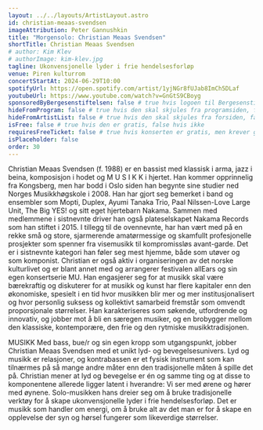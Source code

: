 ```yaml
---
layout: ../../layouts/ArtistLayout.astro
id: christian-meaas-svendsen
imageAttribution: Peter Gannushkin
title: "Morgensolo: Christian Meaas Svendsen"
shortTitle: Christian Meaas Svendsen
# author: Kim Klev
# authorImage: kim-klev.jpg
tagline: Ukonvensjonelle lyder i frie hendelsesforløp
venue: Piren kulturrom
concertStartAt: 2024-06-29T10:00
spotifyUrl: https://open.spotify.com/artist/1yjNGr8fUJab8ImCh5DLaf
youtubeUrl: https://www.youtube.com/watch?v=GnGtS9CBoyg
sponsoredByBergesenstiftelsen: false # true hvis logoen til Bergesenstiftelsen skal vises, false hvis ikke
hideFromProgram: false # true hvis den skal skjules fra programsiden, false hvis den skal vises
hideFromArtistList: false # true hvis den skal skjules fra forsiden, false hvis den skal vises
isFree: false # true hvis den er gratis, false hvis ikke
requiresFreeTicket: false # true hvis konserten er gratis, men krever gratisbillett
isPlaceholder: false
order: 30
---
```


Christian Meaas Svendsen (f. 1988) er en bassist med klassisk i arma, jazz i beina, komposisjon i
hodet og M U S I K K i hjertet. Han kommer opprinnelig fra Kongsberg, men har bodd i Oslo siden
han begynte sine studier ned Norges Musikkhøgskole i 2008. Han har gjort seg bemerket i band
og ensembler som Mopti, Duplex, Ayumi Tanaka Trio, Paal Nilssen-Love Large Unit, The Big YES!
og sitt eget hjertebarn Nakama. Sammen med medlemmene i sistnevnte driver han også
plateselskapet Nakama Records som han stiftet i 2015. I tillegg til de ovennevnte, har han vært
med på en rekke små og store, sjarmerende amatørmessige og skamfullt profesjonelle prosjekter
som spenner fra visemusikk til kompromissløs avant-garde. Det er i sistnevnte kategori han føler
seg mest hjemme, både som utøver og som komponist. Christian er også aktiv i organiseringen av
det norske kulturlivet og er blant annet med og arrangerer festivalen allEars og sin egen
konsertserie MU. Han engasjerer seg for at musikk skal være bærekraftig og diskuterer for at
musikk og kunst har flere kapitaler enn den økonomiske, spesielt i en tid hvor musikken blir mer og
mer institusjonalisert og hvor personlig suksess og kollektivt samarbeid fremstår som omvendt
proporsjonale størrelser. Han karakteriseres som søkende, utfordrende og innovativ, og jobber mot
å bli en særegen musiker, og en brobygger mellom den klassiske, kontemporære, den frie og den
rytmiske musikktradisjonen.

MUSIKK
Med bass, bue/r og sin egen kropp som utgangspunkt, jobber Christian Meaas Svendsen med et
unikt lyd- og bevegelsesunivers. Lyd og musikk er relasjoner, og kontrabassen er et fysisk
instrument som kan tilnærmes på så mange andre måter enn den tradisjonelle måten å spille det
på. Christian mener at lyd og bevegelse er én og samme ting og at disse to komponentene
allerede ligger latent i hverandre: Vi ser med ørene og hører med øynene. Solo-musikken hans
dreier seg om å bruke tradisjonelle verktøy for å skape ukonvensjonelle lyder i frie
hendelsesforløp. Det er musikk som handler om energi, om å bruke alt av det man er for å skape
en opplevelse der syn og hørsel fungerer som likeverdige størrelser.
